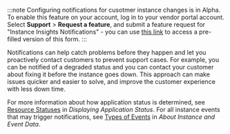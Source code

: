 :::note
Configuring notifications for cusotmer instance changes is in Alpha. To enable this feature on your account, log in to your vendor portal account. Select **Support** > **Request a feature**, and submit a feature request for "Instance Insights Notifications" - you can use [this link](https://vendor.replicated.com/support?requestType=feature&productArea=vendor&title=I+Would+Like+to+be+an+Instance+Insights+Notifications+Alpha+Tester) to access a pre-filled version of this form.
:::

Notifications can help catch problems before they happen and let you proactively contact customers to prevent support cases. For example, you can be notified of a degraded status and you can contact your customer about fixing it before the instance goes down. This approach can make issues quicker and easier to solve, and improve the customer experience with less down time.

For more information about how application status is determined, see [Resource Statuses](admin-console-display-app-status#resource-statuses) in _Displaying Application Status_. For all instance events that may trigger notifications, see [Types of Events](instance-insights-event-data#types-of-events) in _About Instance and Event Data_.

